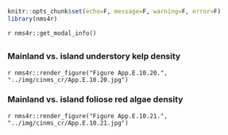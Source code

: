 ```r
knitr::opts_chunk$set(echo=F, message=F, warning=F, error=F)
library(nms4r)
```

`r nms4r::get_modal_info()`

## {.tabset}

### Mainland vs. island **understory kelp** density

`r nms4r::render_figure("Figure App.E.10.20.", "../img/cinms_cr/App.E.10.20.jpg")`

### Mainland vs. island **foliose red algae** density

`r nms4r::render_figure("Figure App.E.10.21.", "../img/cinms_cr/App.E.10.21.jpg")`

